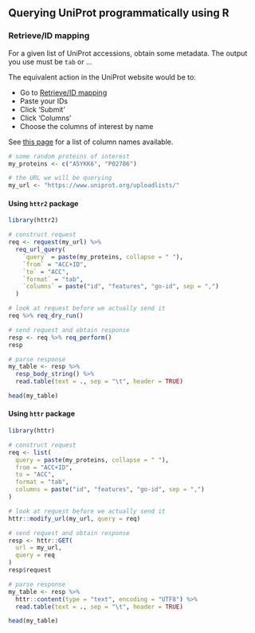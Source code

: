 ## Querying UniProt programmatically using R

### Retrieve/ID mapping

For a given list of UniProt accessions, obtain some metadata. The output you 
use must be `tab` or ...

The equivalent action in the UniProt website would be to:

- Go to [Retrieve/ID mapping](https://www.uniprot.org/uploadlists/)
- Paste your IDs
- Click 'Submit'
- Click 'Columns'
- Choose the columns of interest by name

See [this page](https://www.uniprot.org/help/uniprotkb_column_names) for a list
of column names available.

```r
# some random proteins of interest
my_proteins <- c("A5YKK6", "P02786")

# the URL we will be querying
my_url <- "https://www.uniprot.org/uploadlists/"
```

#### Using `httr2` package

```r
library(httr2)
```

```r
# construct request
req <- request(my_url) %>% 
  req_url_query(
    `query` = paste(my_proteins, collapse = " "),
    `from` = "ACC+ID", 
    `to` = "ACC",
    `format` = "tab", 
    `columns` = paste("id", "features", "go-id", sep = ",")
  )
```

```r
# look at request before we actually send it
req %>% req_dry_run()
```

```r
# send request and obtain response
resp <- req %>% req_perform()
resp
```

```r
# parse response
my_table <- resp %>% 
  resp_body_string() %>% 
  read.table(text = ., sep = "\t", header = TRUE)
```

```r
head(my_table)
```


#### Using `httr` package

```r
library(httr)
```

```r
# construct request
req <- list(
  query = paste(my_proteins, collapse = " "),
  from = "ACC+ID",
  to = "ACC",
  format = "tab",
  columns = paste("id", "features", "go-id", sep = ",")
)
```

```r
# look at request before we actually send it
httr::modify_url(my_url, query = req)
```

```r
# send request and obtain response
resp <- httr::GET(
  url = my_url,
  query = req
)
resp$request
```

```r
# parse response
my_table <- resp %>% 
  httr::content(type = "text", encoding = "UTF8") %>% 
  read.table(text = ., sep = "\t", header = TRUE)
```

```r
head(my_table)
```
